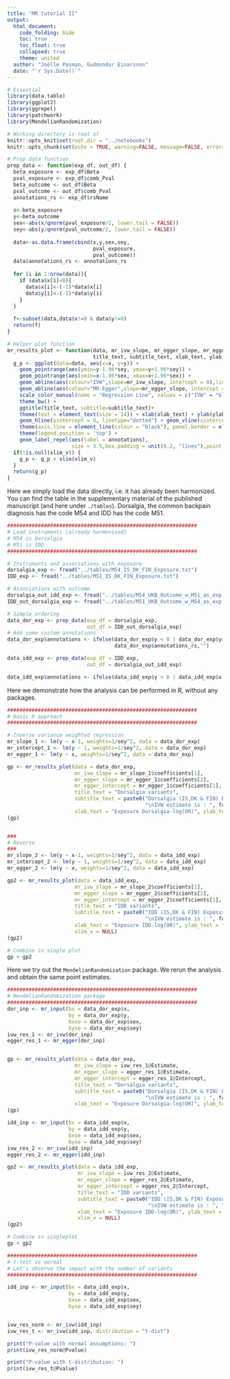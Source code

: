 ```yaml
---
title: "MR tutorial II"
output:
  html_document:
    code_folding: hide
    toc: true
    toc_float: true
    collapsed: true
    theme: united
  author: "Joëlle Pasman, Gudmundur Einarsson"
  date: "`r Sys.Date()`"
---
```


```r

# Essential
library(data.table)
library(ggplot2)
library(ggrepel)
library(patchwork)
library(MendelianRandomization)

# Working directory is root of 
knitr::opts_knit$set(root.dir = "../notebooks")
knitr::opts_chunk$set(echo = TRUE, warning=FALSE, message=FALSE, error=FALSE)

# Prep data function
prep_data <- function(exp_df, out_df) {
  beta_exposure <- exp_df$Beta
  pval_exposure <- exp_df$comb_Pval
  beta_outcome <- out_df$Beta
  pval_outcome <- out_df$comb_Pval
  annotations_rs <- exp_df$rsName
  
  x<-beta_exposure
  y<-beta_outcome
  sex<-abs(x/qnorm(pval_exposure/2, lower.tail = FALSE))
  sey<-abs(y/qnorm(pval_outcome/2, lower.tail = FALSE))
  
  data<-as.data.frame(cbind(x,y,sex,sey,
                            pval_exposure,
                            pval_outcome))
  data$annotations_rs <- annotations_rs
  
  for (i in 1:nrow(data)){
    if (data$x[i]<0){
      data$x[i]<-(-1)*data$x[i]
      data$y[i]<-(-1)*data$y[i]
    }
  }
  
  f<-subset(data,data$x!=0 & data$y!=0)
  return(f)
}

# Helper plot function
mr_results_plot <- function(data, mr_ivw_slope, mr_egger_slope, mr_egger_intercept,
                            title_text, subtitle_text, xlab_text, ylab_text, xlim_v) {
  g_p <- ggplot(data=data, aes(x=x, y=y)) +
    geom_pointrange(aes(ymin=y-1.96*sey, ymax=y+1.96*sey)) +
    geom_pointrange(aes(xmin=x-1.96*sex, xmax=x+1.96*sex)) +
    geom_abline(aes(colour="IVW",slope=mr_ivw_slope, intercept = 0),linetype="dotted",lwd=1.1) +
    geom_abline(aes(colour="MR-Egger",slope=mr_egger_slope, intercept = mr_egger_intercept),linetype="dotted",lwd=1.1) +
    scale_color_manual(name = "Regression Line", values = c("IVW" = "blue", "MR-Egger" = "red")) +
    theme_bw() +
    ggtitle(title_text, subtitle=subtitle_text)+
    theme(text = element_text(size = 14)) + xlab(xlab_text) + ylab(ylab_text) +
    geom_hline(yintercept = 0, linetype="dotted") + geom_vline(xintercept = 0, linetype="dotted") +
    theme(axis.line = element_line(colour = "black"), panel.border = element_blank()) +
    theme(legend.position = 'top') +
    geom_label_repel(aes(label = annotations),
                     size = 3.5,box.padding = unit(0.2, "lines"),point.padding = unit(0.2, "lines"))
  if(!is.null(xlim_v)) {
    g_p <- g_p + xlim(xlim_v)
  }
  return(g_p)
}

```

Here we simply load the data directly, i.e. it has already been harmonized. You can find the table in the supplementary material of the published manuscript (and here under `./tables`). Dorsalgia, the common backpain diagnosis has the code M54 and IDD has the code M51.

```r
##############################################################
# Load instruments (already harmonized)
# M54 is Dorsalgia
# M51 is IDD
##############################################################

# Instruments and associations with exposure
dorsalgia_exp <- fread("../tables/M54_IS_DK_FIN_Exposure.txt")
IDD_exp <- fread("../tables/M51_IS_DK_FIN_Exposure.txt")

# Associations with outcome
dorsalgia_out_idd_exp <- fread("../tables/M54_UKB_Outcome_w_M51_as_exp.txt")
IDD_out_dorsalgia_exp <- fread("../tables/M51_UKB_Outcome_w_M54_as_exp.txt")

# Simple ordering 
data_dor_exp <- prep_data(exp_df = dorsalgia_exp,
                          out_df = IDD_out_dorsalgia_exp)
# Add some custom annotations
data_dor_exp$annotations <- ifelse(data_dor_exp$y < 0 | data_dor_exp$y> 0.07, 
                                   data_dor_exp$annotations_rs,"")

data_idd_exp <- prep_data(exp_df = IDD_exp,
                          out_df = dorsalgia_out_idd_exp)

data_idd_exp$annotations <- ifelse(data_idd_exp$y < 0 | data_idd_exp$x > 0.14, data_idd_exp$annotations_rs,"")

```

Here we demonstrate how the analysis can be performed in R, without any packages.

```r
##############################################################
# basic R approach
##############################################################

# Inverse variance weighted regression
mr_slope_1 <- lm(y ~ x-1, weights=1/sey^2, data = data_dor_exp)
mr_intercept_1 <- lm(y ~ 1, weights=1/sey^2, data = data_dor_exp)
mr_egger_1 <- lm(y ~ x, weights=1/sey^2, data = data_dor_exp)

gp <- mr_results_plot(data = data_dor_exp, 
                      mr_ivw_slope = mr_slope_1$coefficients[1], 
                      mr_egger_slope = mr_egger_1$coefficients[2],
                      mr_egger_intercept = mr_egger_1$coefficients[1],
                      title_text = "Dorsalgia variants", 
                      subtitle_text = paste0("Dorsalgia (IS,DK & FIN) Exposure and IDD (UK-Biobank) Outcome",
                                             "\nIVW estimate is : ", format(coef(mr_slope_1)[1], digits = 3)), 
                      xlab_text = "Exposure Dorsalgia-log(OR)", ylab_text = "Outcome IDD-log(OR)", xlim_v = c(0,0.1))
(gp)


###
# Reverse
###
mr_slope_2 <- lm(y ~ x-1, weights=1/sey^2, data = data_idd_exp)
mr_intercept_2 <- lm(y ~ 1, weights=1/sey^2, data = data_idd_exp)
mr_egger_2 <- lm(y ~ x, weights=1/sey^2, data = data_idd_exp)

gp2 <- mr_results_plot(data = data_idd_exp, 
                      mr_ivw_slope = mr_slope_2$coefficients[1], 
                      mr_egger_slope = mr_egger_2$coefficients[2],
                      mr_egger_intercept = mr_egger_2$coefficients[1],
                      title_text = "IDD variants", 
                      subtitle_text = paste0("IDD (IS,DK & FIN) Exposure and Dorsalgia (UK-Biobank) Outcome",
                                             "\nIVW estimate is : ", format(coef(mr_slope_2)[1], digits = 3)), 
                      xlab_text = "Exposure IDD-log(OR)", ylab_text = "Outcome Dorsalgia-log(OR)",
                      xlim_v = NULL)
(gp2)

# Combine in single plot
gp + gp2

```

Here we try out the `MendelianRandomization` package. We rerun the analysis and obtain the same point estimates.

```r
##############################################################
# MendelianRandomization package
##############################################################
dor_inp <- mr_input(bx = data_dor_exp$x,
                    by = data_dor_exp$y,
                    bxse = data_dor_exp$sex,
                    byse = data_dor_exp$sey)
ivw_res_1 <- mr_ivw(dor_inp)
egger_res_1 <- mr_egger(dor_inp)


gp <- mr_results_plot(data = data_dor_exp, 
                      mr_ivw_slope = ivw_res_1@Estimate, 
                      mr_egger_slope = egger_res_1@Estimate,
                      mr_egger_intercept = egger_res_1@Intercept,
                      title_text = "Dorsalgia variants", 
                      subtitle_text = paste0("Dorsalgia (IS,DK & FIN) Exposure and IDD (UK-Biobank) Outcome",
                                             "\nIVW estimate is : ", format(coef(mr_slope_1)[1], digits = 3)), 
                      xlab_text = "Exposure Dorsalgia-log(OR)", ylab_text = "Outcome IDD-log(OR)", xlim_v = c(0,0.1))
(gp)

idd_inp <- mr_input(bx = data_idd_exp$x,
                    by = data_idd_exp$y,
                    bxse = data_idd_exp$sex,
                    byse = data_idd_exp$sey)
ivw_res_2 <- mr_ivw(idd_inp)
egger_res_2 <- mr_egger(idd_inp)

gp2 <- mr_results_plot(data = data_idd_exp, 
                       mr_ivw_slope = ivw_res_2@Estimate, 
                       mr_egger_slope = egger_res_2@Estimate,
                       mr_egger_intercept = egger_res_2@Intercept,
                       title_text = "IDD variants", 
                       subtitle_text = paste0("IDD (IS,DK & FIN) Exposure and Dorsalgia (UK-Biobank) Outcome",
                                              "\nIVW estimate is : ", format(coef(mr_slope_2)[1], digits = 3)), 
                       xlab_text = "Exposure IDD-log(OR)", ylab_text = "Outcome Dorsalgia-log(OR)",
                       xlim_v = NULL)
(gp2)

# Combine in singleplot
gp + gp2

```

```r
##############################################################
# t-test vs normal
# Let's observe the impact with the number of variants
##############################################################

idd_inp <- mr_input(bx = data_idd_exp$x,
                    by = data_idd_exp$y,
                    bxse = data_idd_exp$sex,
                    byse = data_idd_exp$sey)


ivw_res_norm <- mr_ivw(idd_inp)
ivw_res_t <- mr_ivw(idd_inp, distribution = "t-dist")

print("P-value with normal assumptions: ")
print(ivw_res_norm@Pvalue)

print("P-value with t-distribution: ")
print(ivw_res_t@Pvalue)

```
